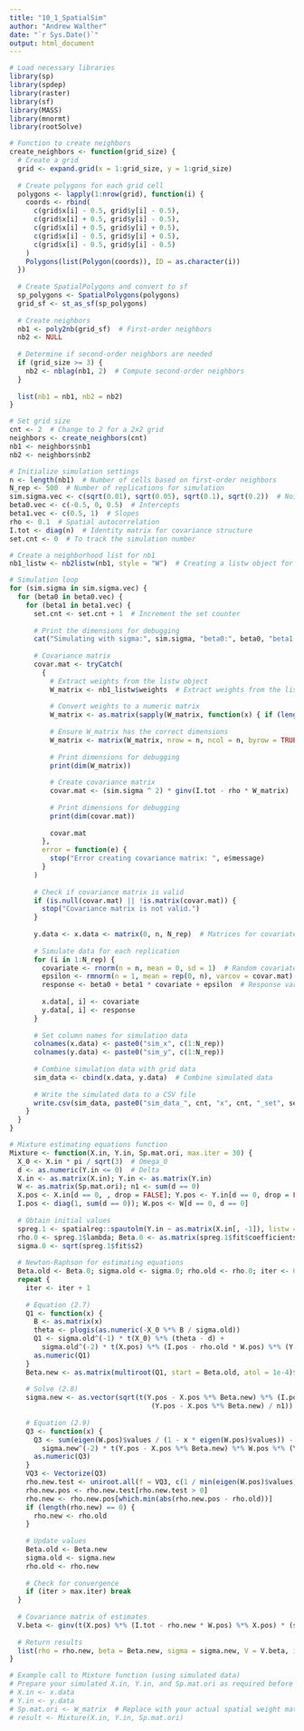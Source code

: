 ```yaml
---
title: "10_1_SpatialSim"
author: "Andrew Walther"
date: "`r Sys.Date()`"
output: html_document
---
```


```r
# Load necessary libraries
library(sp)
library(spdep)
library(raster)
library(sf)
library(MASS)
library(mnormt)
library(rootSolve)

# Function to create neighbors
create_neighbors <- function(grid_size) {
  # Create a grid
  grid <- expand.grid(x = 1:grid_size, y = 1:grid_size)
  
  # Create polygons for each grid cell
  polygons <- lapply(1:nrow(grid), function(i) {
    coords <- rbind(
      c(grid$x[i] - 0.5, grid$y[i] - 0.5),
      c(grid$x[i] + 0.5, grid$y[i] - 0.5),
      c(grid$x[i] + 0.5, grid$y[i] + 0.5),
      c(grid$x[i] - 0.5, grid$y[i] + 0.5),
      c(grid$x[i] - 0.5, grid$y[i] - 0.5)
    )
    Polygons(list(Polygon(coords)), ID = as.character(i))
  })
  
  # Create SpatialPolygons and convert to sf
  sp_polygons <- SpatialPolygons(polygons)
  grid_sf <- st_as_sf(sp_polygons)
  
  # Create neighbors
  nb1 <- poly2nb(grid_sf)  # First-order neighbors
  nb2 <- NULL
  
  # Determine if second-order neighbors are needed
  if (grid_size >= 3) {
    nb2 <- nblag(nb1, 2)  # Compute second-order neighbors
  }
  
  list(nb1 = nb1, nb2 = nb2)
}

# Set grid size
cnt <- 2  # Change to 2 for a 2x2 grid
neighbors <- create_neighbors(cnt)
nb1 <- neighbors$nb1
nb2 <- neighbors$nb2

# Initialize simulation settings
n <- length(nb1)  # Number of cells based on first-order neighbors
N_rep <- 500  # Number of replications for simulation
sim.sigma.vec <- c(sqrt(0.01), sqrt(0.05), sqrt(0.1), sqrt(0.2))  # Noise levels
beta0.vec <- c(-0.5, 0, 0.5)  # Intercepts
beta1.vec <- c(0.5, 1)  # Slopes
rho <- 0.1  # Spatial autocorrelation
I.tot <- diag(n)  # Identity matrix for covariance structure
set.cnt <- 0  # To track the simulation number

# Create a neighborhood list for nb1
nb1_listw <- nb2listw(nb1, style = "W")  # Creating a listw object for nb1 using "W" style

# Simulation loop
for (sim.sigma in sim.sigma.vec) {
  for (beta0 in beta0.vec) {
    for (beta1 in beta1.vec) {
      set.cnt <- set.cnt + 1  # Increment the set counter
      
      # Print the dimensions for debugging
      cat("Simulating with sigma:", sim.sigma, "beta0:", beta0, "beta1:", beta1, "\n")
      
      # Covariance matrix
      covar.mat <- tryCatch(
        {
          # Extract weights from the listw object
          W_matrix <- nb1_listw$weights  # Extract weights from the listw object
          
          # Convert weights to a numeric matrix
          W_matrix <- as.matrix(sapply(W_matrix, function(x) { if (length(x) > 0) x else 0 }))
          
          # Ensure W_matrix has the correct dimensions
          W_matrix <- matrix(W_matrix, nrow = n, ncol = n, byrow = TRUE)
          
          # Print dimensions for debugging
          print(dim(W_matrix))
          
          # Create covariance matrix
          covar.mat <- (sim.sigma ^ 2) * ginv(I.tot - rho * W_matrix)
          
          # Print dimensions for debugging
          print(dim(covar.mat))
          
          covar.mat
        },
        error = function(e) {
          stop("Error creating covariance matrix: ", e$message)
        }
      )
      
      # Check if covariance matrix is valid
      if (is.null(covar.mat) || !is.matrix(covar.mat)) {
        stop("Covariance matrix is not valid.")
      }
      
      y.data <- x.data <- matrix(0, n, N_rep)  # Matrices for covariates and responses
      
      # Simulate data for each replication
      for (i in 1:N_rep) {
        covariate <- rnorm(n = n, mean = 0, sd = 1)  # Random covariate
        epsilon <- rmnorm(n = 1, mean = rep(0, n), varcov = covar.mat)  # Error term
        response <- beta0 + beta1 * covariate + epsilon  # Response variable
        
        x.data[, i] <- covariate
        y.data[, i] <- response
      }
      
      # Set column names for simulation data
      colnames(x.data) <- paste0("sim_x", c(1:N_rep))
      colnames(y.data) <- paste0("sim_y", c(1:N_rep))
      
      # Combine simulation data with grid data
      sim_data <- cbind(x.data, y.data)  # Combine simulated data
      
      # Write the simulated data to a CSV file
      write.csv(sim_data, paste0("sim_data_", cnt, "x", cnt, "_set", set.cnt, ".csv"), row.names = FALSE)
    }
  }
}

# Mixture estimating equations function
Mixture <- function(X.in, Y.in, Sp.mat.ori, max.iter = 30) {
  X_0 <- X.in * pi / sqrt(3)  # Omega_0
  d <- as.numeric(Y.in <= 0)  # Delta
  X.in <- as.matrix(X.in); Y.in <- as.matrix(Y.in)
  W <- as.matrix(Sp.mat.ori); n1 <- sum(d == 0)
  X.pos <- X.in[d == 0, , drop = FALSE]; Y.pos <- Y.in[d == 0, drop = FALSE]
  I.pos <- diag(1, sum(d == 0)); W.pos <- W[d == 0, d == 0]
  
  # Obtain initial values
  spreg.1 <- spatialreg::spautolm(Y.in ~ as.matrix(X.in[, -1]), listw = mat2listw(W), family = "CAR", method = "eigen")
  rho.0 <- spreg.1$lambda; Beta.0 <- as.matrix(spreg.1$fit$coefficients)
  sigma.0 <- sqrt(spreg.1$fit$s2)
  
  # Newton-Raphson for estimating equations
  Beta.old <- Beta.0; sigma.old <- sigma.0; rho.old <- rho.0; iter <- 0
  repeat {
    iter <- iter + 1
    
    # Equation (2.7)
    Q1 <- function(x) {
      B <- as.matrix(x)
      theta <- plogis(as.numeric(-X_0 %*% B / sigma.old))
      Q1 <- sigma.old^(-1) * t(X_0) %*% (theta - d) +
        sigma.old^(-2) * t(X.pos) %*% (I.pos - rho.old * W.pos) %*% (Y.pos - X.pos %*% B)
      as.numeric(Q1)
    }
    Beta.new <- as.matrix(multiroot(Q1, start = Beta.old, atol = 1e-4)$root)
    
    # Solve (2.8)
    sigma.new <- as.vector(sqrt(t(Y.pos - X.pos %*% Beta.new) %*% (I.pos - rho.old * W.pos) %*%
                                   (Y.pos - X.pos %*% Beta.new) / n1))
    
    # Equation (2.9)
    Q3 <- function(x) {
      Q3 <- sum(eigen(W.pos)$values / (1 - x * eigen(W.pos)$values)) -
        sigma.new^(-2) * t(Y.pos - X.pos %*% Beta.new) %*% W.pos %*% (Y.pos - X.pos %*% Beta.new)
      as.numeric(Q3)
    }
    VQ3 <- Vectorize(Q3)
    rho.new.test <- uniroot.all(f = VQ3, c(1 / min(eigen(W.pos)$values), 1 / max(eigen(W.pos)$values)))
    rho.new.pos <- rho.new.test[rho.new.test > 0]
    rho.new <- rho.new.pos[which.min(abs(rho.new.pos - rho.old))]
    if (length(rho.new) == 0) {
      rho.new <- rho.old
    }
    
    # Update values
    Beta.old <- Beta.new
    sigma.old <- sigma.new
    rho.old <- rho.new
    
    # Check for convergence
    if (iter > max.iter) break
  }
  
  # Covariance matrix of estimates
  V.beta <- ginv(t(X.pos) %*% (I.tot - rho.new * W.pos) %*% X.pos) * (sigma.new^2)
  
  # Return results
  list(rho = rho.new, beta = Beta.new, sigma = sigma.new, V = V.beta, iter = iter)
}

# Example call to Mixture function (using simulated data)
# Prepare your simulated X.in, Y.in, and Sp.mat.ori as required before calling
# X.in <- x.data
# Y.in <- y.data
# Sp.mat.ori <- W_matrix  # Replace with your actual spatial weight matrix
# result <- Mixture(X.in, Y.in, Sp.mat.ori)


```


